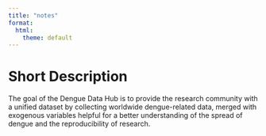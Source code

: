 ```yaml
---
title: "notes"
format:
  html:
    theme: default
---
```


# Short Description

The goal of the Dengue Data Hub is to provide the research community with a unified dataset by collecting worldwide dengue-related data, merged with exogenous variables helpful for a better understanding of the spread of dengue and the reproducibility of research.

